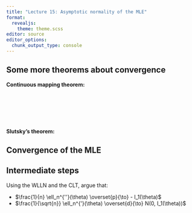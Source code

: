```yaml
---
title: "Lecture 15: Asymptotic normality of the MLE"
format: 
  revealjs:
    theme: theme.scss
editor: source
editor_options: 
  chunk_output_type: console
---
```


## Some more theorems about convergence

**Continuous mapping theorem:**

<br/>

<br/>

<br/>

**Slutsky's theorem:**


## Convergence of the MLE


## Intermediate steps

Using the WLLN and the CLT, argue that:

* $\frac{1}{n} \ell_n^{''}(\theta) \overset{p}{\to} - I_1(\theta)$
* $\frac{1}{\sqrt{n}} \ell_n^{'}(\theta) \overset{d}{\to} N(0, I_1(\theta))$



